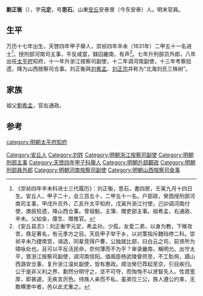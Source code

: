 '''劉正衡'''（{{bd|1591年||？||L}}），字'''元定'''，号'''思石'''。山東[[安丘|安丘]]安泰里（今东安泰）人。明末官員。

== 生平 ==
万历十七年出生，天啓四年甲子舉人，崇祯四年辛未（1631年）二甲五十一名进士<ref>《崇祯四年辛未科进士三代履历》：刘正衡，思石，書四房，壬寅九月十四日生。安丘人，甲子二十，会三百五十，二甲五十一名。户部政，癸酉授刑部河南司主事，甲戌升员外，乙亥升太平知府，戊寅升浙江付使，己卯调河南付使，庚辰拾遗，降山西佥事。曾祖魁，主簿、赠吏部主事。祖希孟，右通政、辛未。父如金，廪生、赠推官。</ref>。授刑部河南司主事，平反咸當，録囚畿南，有声<ref>《安丘县志》：刘正衡字元定，希孟孙。少孤，友爱二弟，以身为教，下帷攻苦，鼎足著名，有元季方之目。天启甲子举于乡，以对策指斥魏珰停二科。崇祯辛未乃捷南宫，谒选，同辈竞得户曹，公独就比部，曰白云之司，前贤所为啸咏处也。且可以平反活民命，奈何薄而不为乎？审录畿南，稱明允。出守太平，晋浙江按察司副使，调河南信阳。值阁臣杨武陵督师至，不工骩徇，謫山西潞安佥事，复升浙江温处副使，皆有惠政。顺治癸巳荐起至京，引目疾归。公于是非义利之界，劃然分明守之，坚不可夺，而恂恂不以贤智先人。性資宽厚，即甚遽，无疾言厉色。待族人亲而不私，虽弟位三公，族人遵公约束，无敢横里中者，邑以此尤重之。</ref>。七年升刑部员外郎，八年出任[[太平府|太平府]]知府，十一年升浙江按察司副使，十二年调河南副使，十三年考察拾遗，降为山西按察司佥事。刘正衡與[[刘希孟|刘希孟]]、[[刘正宗|刘正宗]]并称为“北海刘氏三株树”。

== 家族 ==
祖父[[劉希孟|劉希孟]]，官右通政。

==参考==
{{reflist}}

{{start box}}
{{s-off}}
{{s-before|[[孫如蘭_(萬曆丙辰進士)|孫如蘭]]}}
{{s-title|明朝太平府知府|1635年－1638年}}
{{s-after|[[馬呈德_(崇禎進士)|馬呈德]]}}
{{end box}}

{{崇禎四年辛未科殿试金榜}}

{{Authority control}}

{{DEFAULTSORT:Liu劉}}
[[Category:安丘人|Category:安丘人]]
[[Category:刘姓|Category:刘姓]]
[[category:明朝太平府知府|category:明朝太平府知府]]
[[Category:明朝浙江按察司副使|Category:明朝浙江按察司副使]]
[[Category:明朝刑部主事|Category:明朝刑部主事]]
[[Category:天啓四年甲子科舉人|Category:天啓四年甲子科舉人]]
[[Category:明朝戶部觀政|Category:明朝戶部觀政]]
[[Category:明朝刑部員外郎|Category:明朝刑部員外郎]]
[[Category:明朝河南按察司副使|Category:明朝河南按察司副使]]
[[Category:明朝山西按察司僉事|Category:明朝山西按察司僉事]]


{{明朝人物小作品}}